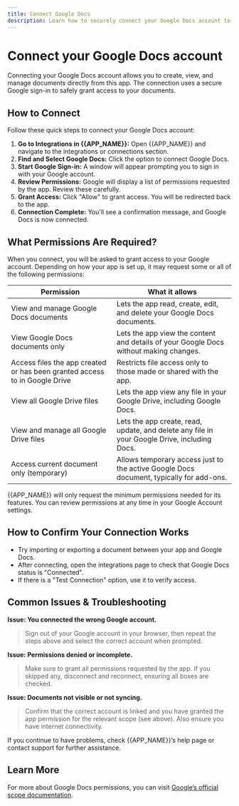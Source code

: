```yaml
---
title: Connect Google Docs
description: Learn how to securely connect your Google Docs account to your app and what permissions are required.
---
```


# Connect your Google Docs account

Connecting your Google Docs account allows you to create, view, and manage documents directly from this app. The connection uses a secure Google sign-in to safely grant access to your documents.

## How to Connect

Follow these quick steps to connect your Google Docs account:

1. **Go to Integrations in {{APP_NAME}}:** Open {{APP_NAME}} and navigate to the integrations or connections section.
2. **Find and Select Google Docs:** Click the option to connect Google Docs.
3. **Start Google Sign-in:** A window will appear prompting you to sign in with your Google account.
4. **Review Permissions:** Google will display a list of permissions requested by the app. Review these carefully.
5. **Grant Access:** Click "Allow" to grant access. You will be redirected back to the app.
6. **Connection Complete:** You'll see a confirmation message, and Google Docs is now connected.

## What Permissions Are Required?

When you connect, you will be asked to grant access to your Google account. Depending on how your app is set up, it may request some or all of the following permissions:

| Permission | What it allows |
|------------|---------------------------------------------------------------------------------------------------------------------------------------------|
| View and manage Google Docs documents | Lets the app read, create, edit, and delete your Google Docs documents. |
| View Google Docs documents only      | Lets the app view the content and details of your Google Docs without making changes. |
| Access files the app created or has been granted access to in Google Drive | Restricts file access only to those made or shared with the app.          |
| View all Google Drive files          | Lets the app view any file in your Google Drive, including Google Docs.  |
| View and manage all Google Drive files | Lets the app create, read, update, and delete any file in your Google Drive, including Docs. |
| Access current document only (temporary) | Allows temporary access just to the active Google Docs document, typically for add-ons. |

<Note>
{{APP_NAME}} will only request the minimum permissions needed for its features. You can review permissions at any time in your Google Account settings.
</Note>

## How to Confirm Your Connection Works

- Try importing or exporting a document between your app and Google Docs.
- After connecting, open the integrations page to check that Google Docs status is "Connected".
- If there is a "Test Connection" option, use it to verify access.

## Common Issues & Troubleshooting

**Issue: You connected the wrong Google account.**
> Sign out of your Google account in your browser, then repeat the steps above and select the correct account when prompted.

**Issue: Permissions denied or incomplete.**
> Make sure to grant all permissions requested by the app. If you skipped any, disconnect and reconnect, ensuring all boxes are checked.

**Issue: Documents not visible or not syncing.**
> Confirm that the correct account is linked and you have granted the app permission for the relevant scope (see above). Also ensure you have internet connectivity.

If you continue to have problems, check {{APP_NAME}}’s help page or contact support for further assistance.

## Learn More

For more about Google Docs permissions, you can visit [Google’s official scope documentation](https://developers.google.com/workspace/docs/api/auth).